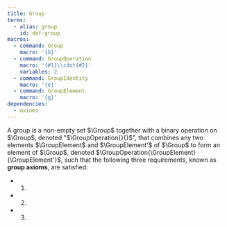 ```yaml
---
title: Group
terms:
  - alias: group
    id: def-group
macros:
  - command: Group
    macro: '{G}'
  - command: GroupOperation
    macro: '{#1}\\cdot{#2}'
    variables: 2
  - command: GroupIdentity
    macro: '{e}'
  - command: GroupElement
    macro: '{g}'
dependencies:
  - axioms
---
```


::: {#def-group}
A group is a non-empty set $\Group$ together with a binary operation on $\Group$, denoted \"$\GroupOperation{}{}$\", that combines any two elements $\GroupElement$ and $\GroupElement'$ of $\Group$ to form an element of $\Group$, denoted $\GroupOperation{\GroupElement}{\GroupElement'}$, such that the following three requirements, known as **group axioms**, are satisfied:

* @def-associativity.
* @def-identity.
* @def-unique-inverse.
:::
